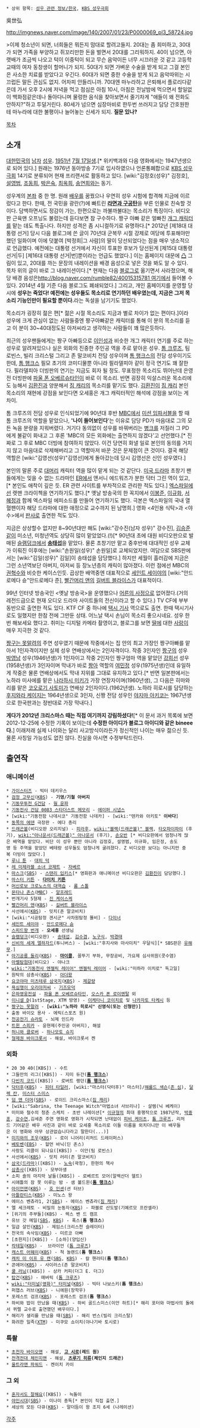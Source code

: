  * 상위 항목: [[성우 관련 정보/한국]], [[KBS 성우극회]]

吳世弘

http://imgnews.naver.com/image/140/2007/01/23/P0000069_pl3_58724.jpg

>이제 청소년이 되면, 너희들은 뭐든지 맘대로 할려고들지. 20대는 좀 희미하고, 30대가 되면 가족을 부양하고 쥐꼬리만한 돈을 벌면서 20대를 그리워하지. 40이 넘으면, 아랫배가 조금씩 나오고 턱이 이중턱이 되고 무슨 음악이든 너무 시끄러운 것 같고 고등학교때의 여자 동창생이 할머니가 되지. 50대가 되면 가벼운 수술을 받게 되고 그걸 본인은 사소한 치료를 받았다고 우긴다. 60대가 되면 중한 수술을 받게 되고 음악따위는 시끄럽든 말든 관심도 없지. 어차피 안들리니까. 70대엔 마누라하고 은퇴해서 플로리다같은데 가서 오후 2시에 저녁을 먹고 점심은 아침 10시, 아침은 전날밤에 먹으면서 할일없이 백화점같은데나 돌아다니며 물렁한 음식을 찾아보면서 줄기차게 "애들이 왜 전화도 안하지?"하고 투덜거린다. 80세가 넘으면 심장마비로 한두번 쓰러지고 담당 간호원한테 마누라에 대한 불평이나 늘어놓는 신세가 되지. '''질문 있나?'''

[[목차]]
== 소개 ==
[[대한민국]]의 [[남자]] [[성우]]. [[1951년]] [[7월 17일]]생.[* 위키백과와 다음 영화에서는 1947년생으로 되어 있다.] 원래는 1976년 동아방송 7기로 입사하였으나 언론통폐합으로 [[KBS 성우극회]] 14기로 분류되어 현재 프리랜서로 활동하고 있다. [wiki:"김정호(성우)" 김정호], [[설영범]], [[조동희]], [[박은숙]], [[최옥희]], [[송연희]]와는 동기.

성우계의 [[본좌]] 중 한 명. 원래 [[배우]]를 꿈꿨으나 우연히 성우 시험에 합격해 지금에 이르렀다고 한다. 한때, 전 국민을 광란(?)에 빠트린 '''[[라면과 구공탄]]'''을 부른 인물로 친숙할 것이다. 담백하면서도 정감이 가는, 한편으로는 까불까불대는 목소리가 특징이다. 비디오판 근육맨 오프닝도 불렀는데 듣다보면 참 구수하다. 짱구 아빠 같은 얼빠진 [[개그 캐릭터]]를 맡는 데도 특출나다. 하지만 성격은 좀 시니컬하기로 유명하다.[*  2012년 [제18대 대통령 선거] 당시 다음 블로그에 쓴 글이 70년대 군복무 시절 강제로 여당에 투표해야만 했던 일화이며 이에 덧붙여 [박정희|그 사람]의 딸이 당선되었다는 점을 매우 냉소적으로 언급했다. 예전에는 대통령 선거에서 자신이 투표한 후보가 당선된게 [제15대 대통령 선거|두] [제16대 대통령 선거|번]뿐이라는 언급도 했었다.] 이는 홈페이지 대문에 [[凸]] 그림이 있고, 20대를 까는 문장의 내레이션을 배경 음성으로 넣은 것을 봐도 알 수 있다. 목차 위의 글이 바로 그 내레이션이다.[* 현재는 다음 [[블로그]]로 옮기면서 사라졌으며, 해당 배경 음성은[[http://blog.naver.com/rumble82/40015315781 여기]]에서 들어볼 수 있다. 2014년 4월 기준 다음 블로그도 폐쇄되었다.] 그리고, 개인 홈페이지를 운영할 당시에 '''성우는 죽었다! 예전에는 성우들도 목소리로 연기하던 배우였는데, 지금은 그저 목소리 기능인만이 필요할 뿐이다.'''라는 독설을 남기기도 했었다.

목소리가 굉장히 젊은 편[* 젊은 시절 목소리도 지금과 별로 차이가 없는 편이다.]이라 성우에 크게 관심이 없는 사람들중엔 짱구아빠같은 캐릭터를 통해 이 분의 목소리를 듣고 이 분이 30~40대정도된 아저씨라고 생각하는 사람들이 꽤 많은듯하다.

최근의 성우팬들에게는 짱구 아빠등으로 [[이인성]]과 비슷한 개그 캐릭터 연기를 주로 하는 성우로 알려져있으나 실은 외화의 진중한 주인공 역을 주로 맡아온 성우. [[톰 크루즈]], 팀 로빈스, 빌리 크리스털 그리고 존 말코비치 전담 성우이며 [[톰 행크스]]의 전담 성우이기도 한데, [[톰 행크스]] 필모 초기의 코미디물뿐 아니라 필라델피아 같이 정극 연기도 꽤 잘한다. 필라델피아 더빙판의 연기는 지금도 회자 될 정도. 무표정한 목소리도 뛰어난데 은영전 더빙판에 [[파울 폰 오베르슈타인]]이 바로 이 목소리. 반면 굉장히 익살스러운 목소리에도 능해서 [[김환진]]과 양분해서 [[짐 캐리]]의 목소리를 맡기도 했다. [[김환진]]이 [[짐 캐리]] 본인 목소리의 재현에 강점을 보인다면 오세홍은 개그 캐릭터적인 해석에 강점을 보이는 게 차이.

톰 크루즈의 전담 성우로 인식되었기에 90년대 후반 [[MBC]]에서 [[미션 임파서블]]을 할 때 톰 크루즈의 역할을 맡았으나, ''''나이 들어보인다''''는 이유로 담당 PD가 마음대로 그의 모든 녹음 분량을 지워버렸다. 거기다 동의없이 성우를 바꿔버리는 [[병크]]를 저질러 그 PD에게 불같이 화내고 그 후론 'MBC의 모든 외화에는 출연하지 않겠다'고 선언했다.[* 진짜로 그 후로 MBC 더빙에 참여하지 않았다. 이건 당연히 화낼 일로 본인의 동의를 거치지 않고 마음대로 삭제해버리고 그 역할마저 바꾼 것은 문제점이 큰 것이다. 결국 해당 역할은 [wiki:"김영선(성우)"김영선]에게 돌아갔는데 당시 김영선은 신인 성우였다.]

본인의 말론 주로 [[대머리]] 캐릭터 역을 많이 맡게 되는 것 같단다. [[미국 드라마]] 초창기 팬들에게는 잊을 수 없는 드라마인 [[ER]]에서 앤서니 에드워즈가 분한 닥터 그린 역이 있고,[* 본인도 애착이 깊은 듯. ER 관련 사이트를 부차적으로 관리한 적도 있다.] [[엑스파일]]에선 랫맨 크라이첵을 연기하기도 했다.[* 옛날 방송국의 한 꼭지에서 [[이봉준]], [[이규화]], [[서혜정]]과 함께 엑스파일 에피소드를 만들어 연기하기도 했다. 극본은 엑스파일의 국내 열혈팬이자 해당 드라마에 대한 애정으로 교수까지 된 남명희.] 영화 <4인용 식탁>과 <야수>에서 [[판사]]로 출연한 적도 있다.

지금은 상상할수 없지만 8~90년대만 해도 [wiki:"강수진(남자 성우)" 강수진], [[김승준]]같이 미소년, 미청년역도 상당히 많이 맡았었다.(!)[* 90년대 초에 대원 비디오판으로 발매된 [[슬램덩크]]에서 '''[[송태섭]]'''을 맡았다. 물론 초창기만 맡고 중후반에 대대적인 성우 교체가 이뤄진 이후에는 [wiki:"손원일(성우)" 손원일]로 교체되었지만. 여담으로 SBS판에서는 [wiki:"김일(성우)" 김일]이 송태섭을 담당했다.] 하지만 세월이 흘러감에 지금은 그런 소년역보단 아버지, 아저씨 등 장노년층의 캐릭이 많아졌다. 이런 점에선 MBC의 [[권혁수]]와 비슷한 케이스인듯. 곱상한 배역중엔 대표적으로 [[세인트 세이야]]의 [wiki:"안드로메다 슌"안드로메다 준], [[빨간머리 앤]]의 [[길버트 블라이스]]가 대표적이다. 

99년 인터넷 방송국인 <옛날 방송국>을 운영했으나 [[어른의 사정]]으로 없어졌다.(거의 레전드급으로 현재 오디오 드라마 사이트들의 전신이라고 할 수 있다.) TV CF에 부부 동반으로 출연한 적도 있다. KTF CF 중 하나에 [[택시 기사]] 역으로도 출연. 한때 택시기사로도 일했지만 한참 전에 그만둔 상태. 어느날 택시 손님이 목소리 좋으시네요. 성우 한번 해보세요 했다고. 취미는 디지털 카메라 촬영이고, 블로그를 보면 [[딸]]에 대한 [[사랑]]이 매우 지극한 것 같다.

[[짱구는 못말려]]의 주연 성우였기 때문에 작중에서는 집 안의 최고 가장인 짱구아빠를 맡아서 1인자격이지만 실제 성우 연배상에서는 2인자격이다. 작중 3인자인 [[짱구]]의 성우 [[박영남]] 성우(1946년생)가 1인자이고 작중 2인자인 짱구엄마 역을 맡았던 [[강희선]] 성우(1958년생)가 3인자이며 막내가 바로 [[짱아]] 역할의 [[여민정]] 성우(1975년생)인데 유일하게 작중은 물론 연배상에서도 막내 지위를 그대로 유지하고 있다.[* 반면 일본판에서는 노하라 미사에를 맡은 [[나라하시 미키]]가 가장 연장자이며(1960년생), 그 다음은 히마와리를 맡은 [[코오로기 사토미]]가 연배상 2인자이다.(1962년생). 노하라 히로시를 담당하는 [[후지와라 케이지]]는 1964년생으로 3인자, 신짱 전담 성우인 [[야지마 아키코]]는 1967년생으로 한국판과는 정반대로 가장 막내다.]

'''게다가 2012년 크리스마스 때는 직접 여기까지 강림하셨다!'''[* 이 문서 과거 목록에 보면 2012-12-25에 수정한 기록이 보이는데 '''수정한 아이디가 블로그 아이디와 같은 bineee다.''']  이래저래 실제 나이와는 달리 사고방식이라든가 정신적인 나이는 매우 젊으신 듯. 물론 사칭일 가능성도 없진 않다. 진실을 아시면 수정부탁드린다.

== 출연작 ==
=== 애니메이션 ===
 * [[가이스터즈]] - 빅터 데키우스
 * [[검정 고무신]]([[KBS]]) - '''기영/기철 아버지'''
 * [[기동무투전 G건담]] - [[웡 윤파]]
 * [[기동전사 건담 0083 스타더스트 메모리]] - [[에이퍼 시냅스]]
 * [wiki:"기동전함 나데시코" 기동전함 나데카] - [wiki:"텐카와 아키토" '''이바다''']
 * [[동쪽의 에덴]] 극장판 - 에다 총리
 * [[드래곤볼]](비디오판 오리지널) - [[피라후]], [[wiki:"블랙(드래곤볼)" 블랙]], [[타오파이파이]] (후기), [[wiki:"아나운서(드래곤볼)" 아나운서]] (후기), [[손오반]] [* 비디오판에서 엄청나게 많은 배역을 맡았다. 비단 이 성우 뿐만 아니라 김정호, 설영범, 이규화, 임은정, 송도영 등 주역을 맡았던 베테랑 성우들도 엄청나게 굴려졌다. Z 비디오판 보다는 아니지만 중복 더빙이 많았다.]
 * [[루니 툰]] - [[대피 덕]]
 * [[레 미제라블 소녀 코제트]] - [[자베르]]
 * [[마스크]]([[SBS]]) - [[스탠리 입키스]][* 영화판과 애니메이션 비디오판은 [[김환진]]이 담당했다.]
 * [[마스터 키튼]] - '''[[다이치 키튼]]'''
 * [[머신로보 크로노스의 대역습]] - [[롬 스톨]]
 * [[몬타나 존스]]([[MBC]]) - [[알프레드]] 
 * 번개기사 5형제 - [[진 케이스케]]
 * [[빨간머리 앤]]([[KBS]]) - [[길버트 블라이스]] 
 * 사선에서([[KBS]]) - 밋치(존 말코비치)
 * [wiki:"시공탐정 겐시군" 사차원탐정 똘비] - [[다이너]]
 * [[세인트 세이야]] - [[안드로메다 슌]]
 * [[스피드왕 번개]] - '''오세홍''' 선생님
 * [[슬램덩크]](비디오판) - [[송태섭]], [[김수겸]], [[노구식]], [[박경태(슬램덩크)|박경태]]
 * [[신비의 세계 엘하자드]](투니버스) - [wiki:"후지사와 마사미치" 우달식][* SBS판은 [[유해무]].]
 * [[아기공룡 둘리]]([[KBS]]) - '''[[마이콜]]''', 꼴뚜기 부하, 무장공비, 가요제 심사위원(콧수염)
 * [[아벨탐험대]](비디오) - 야나크
 * [[wiki:"기동천사 엔젤릭 레이어" 엔젤릭 레이어]] - [wiki:"미하라 이치로" 독고일]
 * 원탁의 삼총사([[KBS]]) - [[아더왕]]
 * [[요코야마 미츠테루 삼국지]]([[KBS]]) - [[제갈량]]
 * [[욕심쟁이 오리아저씨]] - [[기즈모덕]]
 * [[은하영웅전설]] - [[파울 폰 오베르슈타인]], [[오스카 폰 로이엔탈]] 외
 * [[이니셜 D]](1stStage, XTM 방영) - [[이케타니 코이치로]] 및 [[나카자토 타케시]] 등
 * [[짱구는 못말려]] - '''[wiki:"노하라 히로시" 신영식(또는 신형만)]'''
 * 출동 바이오 용사 - 에릭(스포츠 원)
 * [[천공전기 슈라토]] - 뇌제 인드라
 * [[트윈 스피카]] - 윤현제(주인공 아버지), 해설
 * [[허니와 클로버]] - [[하나모토 슈지]]
 * [[형제권 바이크롯서]] - 해설, 바이크롯서 켄

=== 외화 ===
 * 20 30 40([KBS]) - 수트
 * 그들만의 리그([KBS]) - 지미 듀간('''[[톰 행크스]]''')
 * [[다빈치 코드]]([KBS]) - 로버트 랭던('''[[톰 행크스]]''')
 * [[닥터후]]([[KBS]]) - [[피터 타일러]], [wiki:"마스터(닥터후)" 마스터]/[[해롤드 색슨]]([[존 심]]), [[달렉 칸]], [[미스터 스미스]]
 * [[덤 앤 더머]]([[SBS]]) - 로이드 크리스마스([[짐 캐리]])
 * [wiki:"Sabrina, the Teenage Witch"마법소녀 사브리나] - 살렘(닉 베케이)
 * 미미와 철수의 청춘 스케치 - 초반 나레이션[* [[이규형]]의 최대 흥행작으로 1987년작, [[박중훈]], [[강수연]],김세준 주연 영화로 영화가 시작되면 난데없이 [[피비 케이츠]], [[톰 크루즈]], 리처드 기어같은 배우 사진과 같이 바로 오세홍 목소리로 이들 이름을 외치더니만 이 배우들은 이 영화와 아무 상관없습니다라고 말한다(...)]
 * [[미지와의 조우]]([[KBS]]) - 로이 니어리(리처드 드레이퍼스) 
 * [[베토벤]]([[EBS]]) - 헐먼 바닉(딘 존스)
 * 사랑도 리콜이 되나요([KBS]) - 이안(팀 로빈스)
 * 사선에서([[KBS]]) - 밋치 러리(존 말코비치)
 * [[삼국(드라마)]]([KBS]) - [[노숙]](곽청), 한현의 책사
 * [[삼총사]]([KBS]) - 모부아생
 * 소피 숄의 마지막 날들([KBS]) - 로베르트 모어(알렉산더 헬트)
 * 시애틀의 잠 못 이루는 밤 - 샘 볼드윈('''[[톰 행크스]]''')
 * [[아이언맨]]([[KBS]]) - [[호 인센]](션 터브)
 * [[아틀란티스]]([[KBS]]) - 미노스 왕
 * 에이스 벤츄라1, 2([[SBS]]) - 에이스 벤츄라([[짐 캐리]])
 * 엘 세크레토 - 비밀의 눈동자([[KBS]]) - 파블로 산도발(기예르모 프란셀라)
 * [위기의 주부들](KBS) - 렉스 밴 드 캠프
 * 유브 갓 메일([[SBS]], [[KBS]]) - 폭스('''톰 행크스''')
 * 일급 살인([[KBS]]) - 제임스(크리스천 슬레이터)
 * 천국의 속삭임([[KBS]]) - 미르코 아빠
 * [초한지]([KBS]) - [소하](양입신)
 * [[칵테일]]([[KBS]]) -  브라이언 ([[톰 크루즈]])
 * [[캐스트 어웨이]]([[KBS]]) - 척 놀랜드('''톰 행크스''')
 * [[캐치 미 이프 유 캔]]([[SBS]], [[KBS]]) - 칼 핸러티('''톰 행크스''')
 * 콘에어([[KBS]]) - 사이러스(존 말코비치)
 * [[쿨 러닝]]([KBS]) - 상카 커피(더그 E. 더그)
 * [[탑건]]([[KBS]]) - 매버릭 ([[톰 크루즈]])
 * [[wiki:"터미널(영화)" 터미널]]([[KBS]]) - 빅터 나보스키('''톰 행크스''')
 * 퍼햅스 러브([[KBS]]) - 니에원(장학우)
 * 포레스트 검프([[KBS]]) - 포레스트 검프('''톰 행크스''')
 * 하비와 밥이 만났을 때([[KBS]]) - 하비 골드스미스(이안 하트)[* 해리 포터와 마법사의 돌에서 퀴렐 교수로 출연했던 배우이다.]
 * 해리가 샐리를 만났을 때([[SBS]]) - 해리 번스(빌리 크리스탈)
 * 화려한 일족([[XTM]]) - 미쿠모 쇼이치(야나기바 토시로)

=== 특촬 ===
 * [[초전자 바이오맨]] - 해설, '''[[고 시로]](레드 원)'''
 * [[전격전대 체인지맨]] - 해설, '''[[츠루기 히류]](체인지 드래곤)'''
 * [[울트라맨 파워드]] - 켄이치 카이
 
=== 그 외 ===
 * [[혼자서도 잘해요]]([KBS]) - 늑돌이
 * [[야인시대]]([[SBS]]) - 미나미 총독[* 본인이 직접 출연.]
 * 세상의 모든 다큐([[KBS]]) - 말더듬이 왕 조지 6세 (나레이션)
[[각주]]
